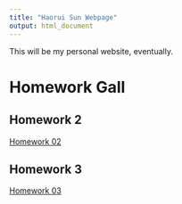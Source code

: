 ```yaml
---
title: "Haorui Sun Webpage"
output: html_document
---
```



This will be my personal website, eventually. 

# Homework Gall

## Homework 2
[Homework 02](Homework_02.html)

## Homework 3
[Homework 03](homework_3.html)
